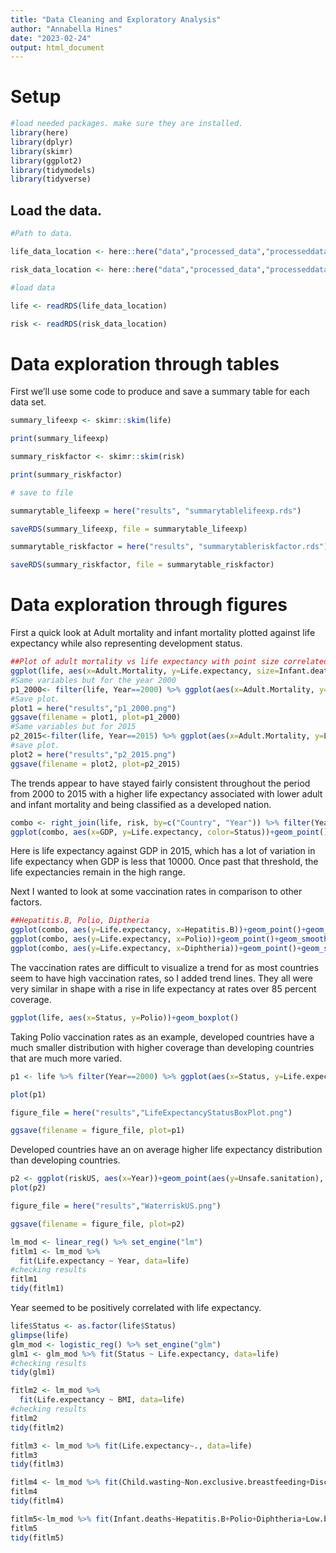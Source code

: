 ```yaml
---
title: "Data Cleaning and Exploratory Analysis"
author: "Annabella Hines"
date: "2023-02-24"
output: html_document
---
```


# Setup

```r
#load needed packages. make sure they are installed.
library(here)
library(dplyr)
library(skimr)
library(ggplot2)
library(tidymodels)
library(tidyverse)
```


## Load the data.

```r
#Path to data.

life_data_location <- here::here("data","processed_data","processeddata_life.rds")

risk_data_location <- here::here("data","processed_data","processeddata_risk.rds")

#load data

life <- readRDS(life_data_location)

risk <- readRDS(risk_data_location)
```


# Data exploration through tables

First we'll use some code to produce and save a summary table for each data set.

```r
summary_lifeexp <- skimr::skim(life)

print(summary_lifeexp)

summary_riskfactor <- skimr::skim(risk)

print(summary_riskfactor)

# save to file

summarytable_lifeexp = here("results", "summarytablelifeexp.rds")

saveRDS(summary_lifeexp, file = summarytable_lifeexp)

summarytable_riskfactor = here("results", "summarytableriskfactor.rds")

saveRDS(summary_riskfactor, file = summarytable_riskfactor)

```


# Data exploration through figures

First a quick look at Adult mortality and infant mortality plotted against life expectancy while also representing development status.
```r
##Plot of adult mortality vs life expectancy with point size correlated to infant deaths and color to status of country
ggplot(life, aes(x=Adult.Mortality, y=Life.expectancy, size=Infant.deaths, color=Status))+geom_point()+geom_jitter()
#Same variables but for the year 2000
p1_2000<- filter(life, Year==2000) %>% ggplot(aes(x=Adult.Mortality, y=Life.expectancy, size=Infant.deaths, color=Status))+geom_point()+geom_jitter()+ylab("Life Expectancy")+ xlab("Adult Mortality")+labs(title="Life Expectancy vs Adult Mortality with Infant Deaths and Country Status 2000")
#Save plot.
plot1 = here("results","p1_2000.png")
ggsave(filename = plot1, plot=p1_2000) 
#Same variables but for 2015
p2_2015<-filter(life, Year==2015) %>% ggplot(aes(x=Adult.Mortality, y=Life.expectancy, color=Status, size=Infant.deaths))+geom_point()+geom_jitter()+ylab("Life Expectancy")+ xlab("Adult Mortality")+labs(title="Life Expectancy vs Adult Mortality with Infant Deaths and Country Status 2015")
#save plot.
plot2 = here("results","p2_2015.png")
ggsave(filename = plot2, plot=p2_2015)
```
The trends appear to have stayed fairly consistent throughout the period from 2000 to 2015 with a higher life expectancy associated with lower adult and infant mortality and being classified as a developed nation.

```r
combo <- right_join(life, risk, by=c("Country", "Year")) %>% filter(Year==2015)
ggplot(combo, aes(x=GDP, y=Life.expectancy, color=Status))+geom_point()
```
Here is life expectancy against GDP in 2015, which has a lot of variation in life expectancy when GDP is less that 10000. Once past that threshold, the life expectancies remain in the high range.

Next I wanted to look at some vaccination rates in comparison to other factors.
```r
##Hepatitis.B, Polio, Diptheria
ggplot(combo, aes(y=Life.expectancy, x=Hepatitis.B))+geom_point()+geom_smooth()
ggplot(combo, aes(y=Life.expectancy, x=Polio))+geom_point()+geom_smooth()
ggplot(combo, aes(y=Life.expectancy, x=Diphtheria))+geom_point()+geom_smooth()
```
The vaccination rates are difficult to visualize a trend for as most countries seem to have high vaccination rates, so I added trend lines. They all were very similar in shape with a rise in life expectancy at rates over 85 percent coverage.

```r
ggplot(life, aes(x=Status, y=Polio))+geom_boxplot()
```
Taking Polio vaccination rates as an example, developed countries have a much smaller distribution with higher coverage than developing countries that are much more varied.

```r
p1 <- life %>% filter(Year==2000) %>% ggplot(aes(x=Status, y=Life.expectancy, fill=Status)) + geom_boxplot()+ylab("Life Expectancy")+xlab("Development Status")+labs(title="Life Expectancy Distribution by Development Status")

plot(p1)

figure_file = here("results","LifeExpectancyStatusBoxPlot.png")

ggsave(filename = figure_file, plot=p1) 
```
Developed countries have an on average higher life expectancy distribution than developing countries.

```r
p2 <- ggplot(riskUS, aes(x=Year))+geom_point(aes(y=Unsafe.sanitation), color="blue")+geom_point(aes(y=Unsafe.water.source),color="darkgreen")+ylab("Deaths Due to Unsafe Water Source, Unsafe Sanitation, or No Access to Handwashing Facilities in the US")+geom_point(aes(y=No.access.to.handwashing.facility), color="red")
plot(p2)

figure_file = here("results","WaterriskUS.png")

ggsave(filename = figure_file, plot=p2) 
```


```r
lm_mod <- linear_reg() %>% set_engine("lm")
fitlm1 <- lm_mod %>%
  fit(Life.expectancy ~ Year, data=life)
#checking results
fitlm1
tidy(fitlm1)
```
Year seemed to be positively correlated with life expectancy.

```r
life$Status <- as.factor(life$Status)
glimpse(life)
glm_mod <- logistic_reg() %>% set_engine("glm")
glm1 <- glm_mod %>% fit(Status ~ Life.expectancy, data=life)
#checking results
tidy(glm1)
```

```r
fitlm2 <- lm_mod %>%
  fit(Life.expectancy ~ BMI, data=life)
#checking results
fitlm2
tidy(fitlm2)
```


```r
fitlm3 <- lm_mod %>% fit(Life.expectancy~., data=life)
fitlm3
tidy(fitlm3)
```

```r
fitlm4 <- lm_mod %>% fit(Child.wasting~Non.exclusive.breastfeeding+Discontinued.breastfeeding, data=risk)
fitlm4
tidy(fitlm4)
```

```r
fitlm5<-lm_mod %>% fit(Infant.deaths~Hepatitis.B+Polio+Diphtheria+Low.birth.weight.for.gestation, data=combo)
fitlm5
tidy(fitlm5)
```

